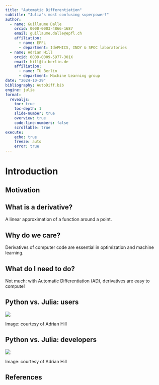 ```yaml
---
title: "Automatic Differentiation"
subtitle: "Julia's most confusing superpower?"
author:
  - name: Guillaume Dalle
    orcid: 0000-0003-4866-1687
    email: guillaume.dalle@epfl.ch
    affiliation: 
      - name: EPFL
      - department: IdePHICS, INDY & SPOC laboratories
  - name: Adrian Hill
    orcid: 0009-0009-5977-301X
    email: hill@tu-berlin.de
    affiliation: 
      - name: TU Berlin
      - department: Machine Learning group
date: "2024-10-29"
bibliography: AutoDiff.bib
engine: julia
format:
  revealjs:
    toc: true
    toc-depth: 1
    slide-number: true
    overview: true
    code-line-numbers: false
    scrollable: true
execute:
    echo: true
    freeze: auto
    error: true
---
```


# Introduction

## Motivation

::: {.callout-note}
## What is a derivative?

A linear approximation of a function around a point.
:::

::: {.callout-important}
## Why do we care?

Derivatives of computer code are essential in optimization and machine learning.
:::

::: {.callout-tip}
## What do I need to do?

Not much: with Automatic Differentiation (AD), derivatives are easy to compute!
:::

## Python vs. Julia: users {.smaller}

![](img/python_julia_user.png)

Image: courtesy of Adrian Hill

## Python vs. Julia: developers {.smaller}

![](img/python_julia_dev.png)

Image: courtesy of Adrian Hill

## References

::: {#refs}
:::